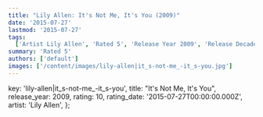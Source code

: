 ```yaml
---
title: "Lily Allen: It's Not Me, It's You (2009)"
date: '2015-07-27'
lastmod: '2015-07-27'
tags:
  ['Artist Lily Allen', 'Rated 5', 'Release Year 2009', 'Release Decade 2000']
summary: 'Rated 5'
authors: ['default']
images: ['/content/images/lily-allen|it_s-not-me_-it_s-you.jpg']
---
```


  key: 'lily-allen|it_s-not-me_-it_s-you',
  title: "It's Not Me, It's You",
  release_year: 2009,
  rating: 10,
  rating_date: '2015-07-27T00:00:00.000Z',
  artist: 'Lily Allen',
};

<MusicRating data={data} />
